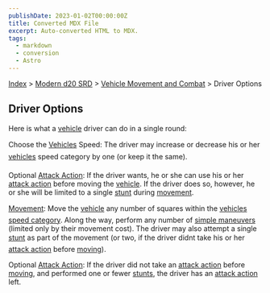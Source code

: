 ```yaml
---
publishDate: 2023-01-02T00:00:00Z
title: Converted MDX File
excerpt: Auto-converted HTML to MDX.
tags:
  - markdown
  - conversion
  - Astro
---
```






[Index](-index) > [Modern d20 SRD](modern-d20-srd-index) > [Vehicle Movement and Combat](modern-d20-srd-vehicle-movement-and-combat-index) > Driver Options




## Driver Options


Here is what a [vehicle](modern-d20-srd-equipment-equipment-vehicles) driver can do in a single round:


Choose the [Vehicles](modern-d20-srd-equipment-equipment-vehicles) Speed: The driver may increase or decrease his or her [vehicles](modern-d20-srd-equipment-equipment-vehicles) speed category by one (or keep it the same).


Optional [Attack Action](modern-d20-srd-combat-attack-actions): If the driver wants, he or she can use his or her [attack
  action](modern-d20-srd-combat-attack-actions) before moving the [vehicle](modern-d20-srd-equipment-equipment-vehicles). If the driver does so, however, he or she will be limited to a single [stunt](modern-d20-srd-vehicle-movement-and-combat-stunts) during [movement](modern-d20-srd-vehicle-movement-and-combat-moving).


[Movement](modern-d20-srd-vehicle-movement-and-combat-moving): Move the [vehicle](modern-d20-srd-equipment-equipment-vehicles) any number of squares within the [vehicles](modern-d20-srd-equipment-equipment-vehicles) [speed
  category](modern-d20-srd-vehicle-movement-and-combat-declaring-speed). Along the way, perform any number of [simple
  maneuvers](modern-d20-srd-vehicle-movement-and-combat-simple-maneuvers) (limited only by their movement cost). The driver may also attempt a single [stunt](modern-d20-srd-vehicle-movement-and-combat-stunts) as part of the movement (or two, if the driver didnt take his or her [attack
  action](modern-d20-srd-combat-attack-actions) before [moving](modern-d20-srd-vehicle-movement-and-combat-moving)).


Optional [Attack Action](modern-d20-srd-combat-attack-actions): If the driver did not take an [attack
  action](modern-d20-srd-combat-attack-actions) before [moving](modern-d20-srd-vehicle-movement-and-combat-moving), and performed one or fewer [stunts](modern-d20-srd-vehicle-movement-and-combat-stunts), the driver has an [attack
  action](modern-d20-srd-combat-attack-actions) left.



